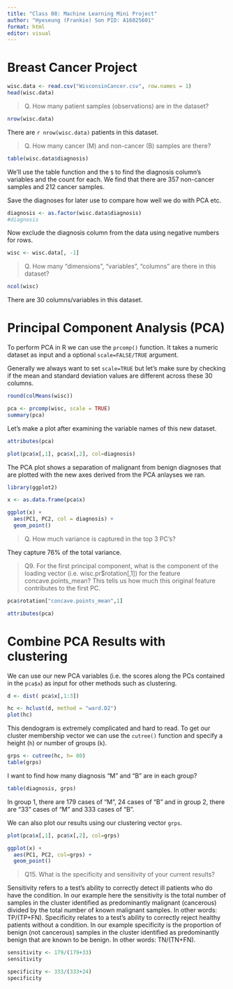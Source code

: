 ```yaml
---
title: "Class 08: Machine Learning Mini Project"
author: "Hyeseung (Frankie) Son PID: A16025601"
format: html
editor: visual
---
```


# Breast Cancer Project

```r
wisc.data <- read.csv("WisconsinCancer.csv", row.names = 1)
head(wisc.data)

```

> Q. How many patient samples (observations) are in the dataset?

```r
nrow(wisc.data)
```

There are `r nrow(wisc.data)` patients in this dataset.

> Q. How many cancer (M) and non-cancer (B) samples are there?

```r
table(wisc.data$diagnosis)
```

We'll use the table function and the `$` to find the diagnosis column's variables and the count for each. We find that there are 357 non-cancer samples and 212 cancer samples.

Save the diagnoses for later use to compare how well we do with PCA etc.

```r
diagnosis <- as.factor(wisc.data$diagnosis)
#diagnosis
```

Now exclude the diagnosis column from the data using negative numbers for rows.

```r
wisc <- wisc.data[, -1]
```

> Q. How many "dimensions", "variables", "columns" are there in this dataset?

```r
ncol(wisc)
```

There are 30 columns/variables in this dataset.

# Principal Component Analysis (PCA)

To perform PCA in R we can use the `prcomp()` function. It takes a numeric dataset as input and a optional `scale=FALSE/TRUE` argument.

Generally we always want to set `scale=TRUE` but let's make sure by checking if the mean and standard deviation values are different across these 30 columns.

```r
round(colMeans(wisc))
```

```r
pca <- prcomp(wisc, scale = TRUE)
summary(pca)
```

Let's make a plot after examining the variable names of this new dataset.

```r
attributes(pca)
```

```r
plot(pca$x[,1], pca$x[,2], col=diagnosis)
```

The PCA plot shows a separation of malignant from benign diagnoses that are plotted with the new axes derived from the PCA anlayses we ran.

```r
library(ggplot2)

x <- as.data.frame(pca$x)

ggplot(x) +
  aes(PC1, PC2, col = diagnosis) +
  geom_point()

```

> Q. How much variance is captured in the top 3 PC's?

They capture 76% of the total variance.

> Q9. For the first principal component, what is the component of the loading vector (i.e. wisc.pr\$rotation\[,1\]) for the feature concave.points_mean? This tells us how much this original feature contributes to the first PC.

```r
pca$rotation["concave.points_mean",1]
```

```r
attributes(pca)
```

# Combine PCA Results with clustering

We can use our new PCA variables (i.e. the scores along the PCs contained in the `pca$x`) as input for other methods such as clustering.

```r
d <- dist( pca$x[,1:3])

hc <- hclust(d, method = "ward.D2")
plot(hc)
```

This dendogram is extremely complicated and hard to read. To get our cluster membership vector we can use the `cutree()` function and specify a height (`h`) or number of groups (`k`).

```r
grps <- cutree(hc, h= 80)
table(grps)
```

I want to find how many diagnosis "M" and "B" are in each group?

```r
table(diagnosis, grps)
```

In group 1, there are 179 cases of "M", 24 cases of "B" and in group 2, there are "33" cases of "M" and 333 cases of "B".

We can also plot our results using our clustering vector `grps`.

```r
plot(pca$x[,1], pca$x[,2], col=grps)
```

```r
ggplot(x) +
  aes(PC1, PC2, col=grps) +
  geom_point()
```

> Q15. What is the specificity and sensitivity of your current results?

Sensitivity refers to a test's ability to correctly detect ill patients who do have the condition. In our example here the sensitivity is the total number of samples in the cluster identified as predominantly malignant (cancerous) divided by the total number of known malignant samples. In other words: TP/(TP+FN). Specificity relates to a test's ability to correctly reject healthy patients without a condition. In our example specificity is the proportion of benign (not cancerous) samples in the cluster identified as predominantly benign that are known to be benign. In other words: TN/(TN+FN).

```r
sensitivity <- 179/(179+33) 
sensitivity

specificity <- 333/(333+24) 
specificity
```
